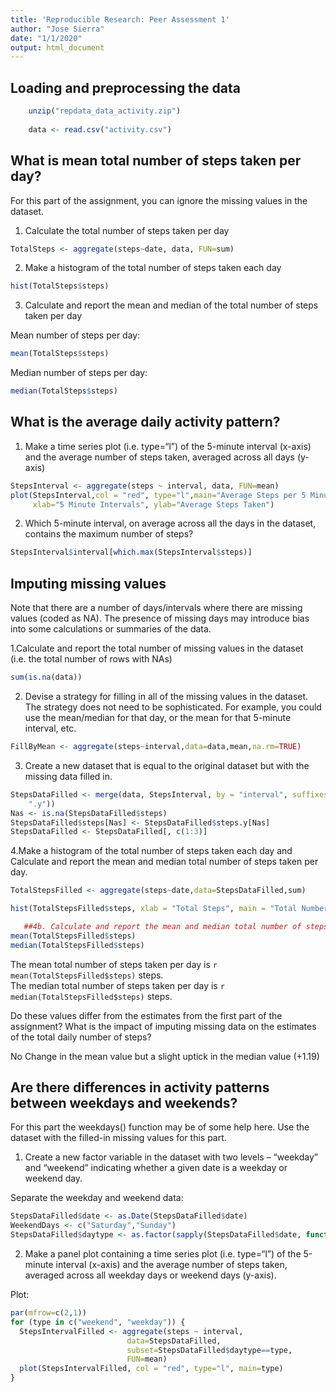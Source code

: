 ```yaml
---
title: 'Reproducible Research: Peer Assessment 1'
author: "Jose Sierra"
date: "1/1/2020"
output: html_document
---
```



## Loading and preprocessing the data

```r
    unzip("repdata_data_activity.zip")
    
    data <- read.csv("activity.csv")
```

## What is mean total number of steps taken per day?
For this part of the assignment, you can ignore the missing values in the dataset.

1. Calculate the total number of steps taken per day

```r
TotalSteps <- aggregate(steps~date, data, FUN=sum)
```

2. Make a histogram of the total number of steps taken each day

```r
hist(TotalSteps$steps)
```


3. Calculate and report the mean and median of the total number of steps taken per day

Mean number of steps per day:
```r
mean(TotalSteps$steps)
```
Median number of steps per day:
```r
median(TotalSteps$steps)
```

## What is the average daily activity pattern?
1. Make a time series plot (i.e. \color{red}{\verb|type = "l"|}type="l") of the 5-minute interval (x-axis) and the average number of steps taken, averaged across all days (y-axis)

```r
StepsInterval <- aggregate(steps ~ interval, data, FUN=mean)
plot(StepsInterval,col = "red", type="l",main="Average Steps per 5 Minute Intervals",
     xlab="5 Minute Intervals", ylab="Average Steps Taken")
```


2. Which 5-minute interval, on average across all the days in the dataset, contains the maximum number of steps?

  ```r
StepsInterval$interval[which.max(StepsInterval$steps)]
```

## Imputing missing values
Note that there are a number of days/intervals where there are missing values (coded as \color{red}{\verb|NA|}NA). The presence of missing days may introduce bias into some calculations or summaries of the data.

1.Calculate and report the total number of missing values in the dataset (i.e. the total number of rows with \color{red}{\verb|NA|}NAs)

```r
sum(is.na(data))
```


2. Devise a strategy for filling in all of the missing values in the dataset. The strategy does not need to be sophisticated. For example, you could use the mean/median for that day, or the mean for that 5-minute interval, etc.

```r
FillByMean <- aggregate(steps~interval,data=data,mean,na.rm=TRUE)
```

3. Create a new dataset that is equal to the original dataset but with the missing data filled in.

```r
StepsDataFilled <- merge(data, StepsInterval, by = "interval", suffixes = c("", 
    ".y"))
Nas <- is.na(StepsDataFilled$steps)
StepsDataFilled$steps[Nas] <- StepsDataFilled$steps.y[Nas]
StepsDataFilled <- StepsDataFilled[, c(1:3)]
```
4.Make a histogram of the total number of steps taken each day and Calculate and report the mean and median total number of steps taken per day. 

```r
TotalStepsFilled <- aggregate(steps~date,data=StepsDataFilled,sum)

hist(TotalStepsFilled$steps, xlab = "Total Steps", main = "Total Number of Steps Taken", breaks = 15)
```


```r
   ##4b. Calculate and report the mean and median total number of steps taken per day.
mean(TotalStepsFilled$steps)
median(TotalStepsFilled$steps)
```
The mean total number of steps taken per day is `r mean(TotalStepsFilled$steps)` steps.  
The median total number of steps taken per day is `r median(TotalStepsFilled$steps)` steps.

Do these values differ from the estimates from the first part of the assignment? What is the impact of imputing missing data on the estimates of the total daily number of steps?

No Change in the mean value but a slight uptick in the median value (+1.19)

## Are there differences in activity patterns between weekdays and weekends?
For this part the \color{red}{\verb|weekdays()|}weekdays() function may be of some help here. Use the dataset with the filled-in missing values for this part.

1. Create a new factor variable in the dataset with two levels – “weekday” and “weekend” indicating whether a given date is a weekday or weekend day.

Separate the weekday and weekend data:
```r
StepsDataFilled$date <- as.Date(StepsDataFilled$date)
WeekendDays <- c("Saturday","Sunday")
StepsDataFilled$daytype <- as.factor(sapply(StepsDataFilled$date, function(x) ifelse(weekdays(x) %in% WeekendDays,"weekend","weekday")))
```

2. Make a panel plot containing a time series plot (i.e. \color{red}{\verb|type = "l"|}type="l") of the 5-minute interval (x-axis) and the average number of steps taken, averaged across all weekday days or weekend days (y-axis).

Plot:
```r
par(mfrow=c(2,1))
for (type in c("weekend", "weekday")) {
  StepsIntervalFilled <- aggregate(steps ~ interval,
                          data=StepsDataFilled,
                          subset=StepsDataFilled$daytype==type,
                          FUN=mean)
  plot(StepsIntervalFilled, col = "red", type="l", main=type)
}
```

